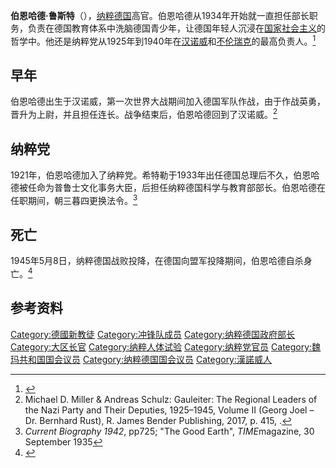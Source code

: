 '''伯恩哈德·鲁斯特'''（{{bd|1883年||1945年|5月8日}}），[[纳粹德国|纳粹德国]]高官。伯恩哈德从1934年开始就一直担任{{le|纳粹德国科学与教育部|Reich Ministry of Science, Education and Culture}}部长职务，负责在德国教育体系中洗脑德国青少年，让德国年轻人沉浸在[[国家社会主义|国家社会主义]]的哲学中。他还是纳粹党从1925年到1940年在[[汉诺威|汉诺威]]和[[不伦瑞克|不伦瑞克]]的最高负责人。<ref name="Kurzbiographie">{{cite web |last1=Janthor |first1=Guido |title=Kurzbiographie über den ehem. Gauleiter Bernhard Rust |url=https://www.luftschutzbunker-hannover.de/home/ftp-server/rust_02.pdf |access-date=15 December 2018 |location=Hannover |language=de |date=27 September 2004 |archive-date=2018-12-16 |archive-url=https://web.archive.org/web/20181216074413/https://www.luftschutzbunker-hannover.de/home/ftp-server/rust_02.pdf |dead-url=yes }}</ref>

==早年==
伯恩哈德出生于汉诺威，第一次世界大战期间加入德国军队作战，由于作战英勇，晋升为上尉，并且担任连长。战争结束后，伯恩哈德回到了汉诺威。<ref>Michael D. Miller & Andreas Schulz: Gauleiter: The Regional Leaders of the Nazi Party and Their Deputies, 1925–1945, Volume II (Georg Joel – Dr. Bernhard Rust), R. James Bender Publishing, 2017, p. 415, {{ISBN|1-932970-32-0}}.</ref>
==纳粹党==
1921年，伯恩哈德加入了纳粹党。希特勒于1933年出任德国总理后不久，伯恩哈德被任命为普鲁士文化事务大臣，后担任纳粹德国科学与教育部部长。伯恩哈德在任职期间，朝三暮四更换法令。<ref>''Current Biography 1942'', pp725; "The Good Earth", ''TIME''magazine, 30 September 1935</ref>

==死亡==
1945年5月8日，纳粹德国战败投降，在德国向盟军投降期间，伯恩哈德自杀身亡。<ref>{{citation | first1=Christian | last1=Goeschel | title=Suicide in Nazi Germany | page=152 | publisher=OUP Oxford | year=2009 | isbn=0191567566 | url=https://books.google.com/books?id=EIjccRg7_UYC&pg=PA152 | postscript=. | accessdate=2021-02-18 | archive-date=2020-10-16 | archive-url=https://web.archive.org/web/20201016094846/https://books.google.com/books?id=EIjccRg7_UYC&pg=PA152 | dead-url=no }}</ref>

==参考资料==
{{reflist}}

[[Category:德國新教徒|Category:德國新教徒]]
[[Category:冲锋队成员|Category:冲锋队成员]]
[[Category:纳粹德国政府部长|Category:纳粹德国政府部长]]
[[Category:大区长官|Category:大区长官]]
[[Category:纳粹人体试验|Category:纳粹人体试验]]
[[Category:纳粹党官员|Category:纳粹党官员]]
[[Category:魏玛共和国国会议员|Category:魏玛共和国国会议员]]
[[Category:纳粹德国国会议员|Category:纳粹德国国会议员]]
[[Category:漢諾威人|Category:漢諾威人]]